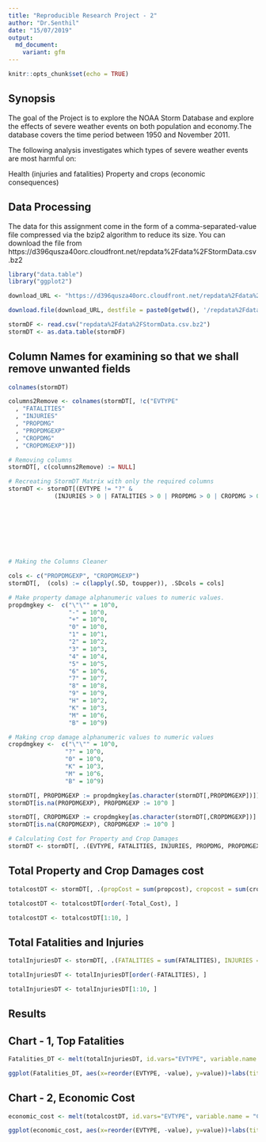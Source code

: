 ```yaml
---
title: "Reproducible Research Project - 2"
author: "Dr.Senthil"
date: "15/07/2019"
output: 
  md_document:
    variant: gfm
---
```


```r
knitr::opts_chunk$set(echo = TRUE)
```


## Synopsis

The goal of the Project is to explore the NOAA Storm Database and explore the effects of severe weather events on both population and economy.The database covers the time period between 1950 and November 2011.

The following analysis investigates which types of severe weather events are most harmful on:

Health (injuries and fatalities)
Property and crops (economic consequences)


## Data Processing

The data for this assignment come in the form of a comma-separated-value file compressed via the bzip2 algorithm to reduce its size. You can download the file from
 https://d396qusza40orc.cloudfront.net/repdata%2Fdata%2FStormData.csv.bz2 
 
``` r
library("data.table")
library("ggplot2")

download_URL <- "https://d396qusza40orc.cloudfront.net/repdata%2Fdata%2FStormData.csv.bz2"

download.file(download_URL, destfile = paste0(getwd(), '/repdata%2Fdata%2FStormData.csv.bz2'))

stormDF <- read.csv("repdata%2Fdata%2FStormData.csv.bz2")
stormDT <- as.data.table(stormDF)

```

## Column Names for examining so that we shall remove unwanted fields

```r
colnames(stormDT)

columns2Remove <- colnames(stormDT[, !c("EVTYPE"
  , "FATALITIES"
  , "INJURIES"
  , "PROPDMG"
  , "PROPDMGEXP"
  , "CROPDMG"
  , "CROPDMGEXP")])

# Removing columns
stormDT[, c(columns2Remove) := NULL]

# Recreating StormDT Matrix with only the required columns   
stormDT <- stormDT[(EVTYPE != "?" & 
             (INJURIES > 0 | FATALITIES > 0 | PROPDMG > 0 | CROPDMG > 0)), c("EVTYPE"
                                                                            , "FATALITIES"
                                                                            , "INJURIES"
                                                                            , "PROPDMG"
                                                                            , "PROPDMGEXP"
                                                                            , "CROPDMG"
                                                                            , "CROPDMGEXP") ]


# Making the Columns Cleaner

cols <- c("PROPDMGEXP", "CROPDMGEXP")
stormDT[,  (cols) := c(lapply(.SD, toupper)), .SDcols = cols]

# Make property damage alphanumeric values to numeric values.
propdmgkey <-  c("\"\"" = 10^0,
                 "-" = 10^0, 
                 "+" = 10^0,
                 "0" = 10^0,
                 "1" = 10^1,
                 "2" = 10^2,
                 "3" = 10^3,
                 "4" = 10^4,
                 "5" = 10^5,
                 "6" = 10^6,
                 "7" = 10^7,
                 "8" = 10^8,
                 "9" = 10^9,
                 "H" = 10^2,
                 "K" = 10^3,
                 "M" = 10^6,
                 "B" = 10^9)

# Making crop damage alphanumeric values to numeric values
cropdmgkey <-  c("\"\"" = 10^0,
                "?" = 10^0, 
                "0" = 10^0,
                "K" = 10^3,
                "M" = 10^6,
                "B" = 10^9)

stormDT[, PROPDMGEXP := propdmgkey[as.character(stormDT[,PROPDMGEXP])]]
stormDT[is.na(PROPDMGEXP), PROPDMGEXP := 10^0 ]

stormDT[, CROPDMGEXP := cropdmgkey[as.character(stormDT[,CROPDMGEXP])] ]
stormDT[is.na(CROPDMGEXP), CROPDMGEXP := 10^0 ]

# Calculating Cost for Property and Crop Damages 
stormDT <- stormDT[, .(EVTYPE, FATALITIES, INJURIES, PROPDMG, PROPDMGEXP, propcost = PROPDMG * PROPDMGEXP, CROPDMG, CROPDMGEXP, cropcost = CROPDMG * CROPDMGEXP)]

```

## Total Property and Crop Damages cost

```r
totalcostDT <- stormDT[, .(propCost = sum(propcost), cropcost = sum(cropcost), Total_Cost = sum(propcost) + sum(cropcost)), by = .(EVTYPE)]

totalcostDT <- totalcostDT[order(-Total_Cost), ]

totalcostDT <- totalcostDT[1:10, ]

```


## Total Fatalities and Injuries

```r
totalInjuriesDT <- stormDT[, .(FATALITIES = sum(FATALITIES), INJURIES = sum(INJURIES), totals = sum(FATALITIES) + sum(INJURIES)), by = .(EVTYPE)]

totalInjuriesDT <- totalInjuriesDT[order(-FATALITIES), ]

totalInjuriesDT <- totalInjuriesDT[1:10, ]

```

## Results

## Chart - 1, Top Fatalities

```r
Fatalities_DT <- melt(totalInjuriesDT, id.vars="EVTYPE", variable.name = "Types")

ggplot(Fatalities_DT, aes(x=reorder(EVTYPE, -value), y=value))+labs(title = "Top 10 Fatalities", x="Fatalities",y="Frequency")+ geom_bar(stat="identity", aes(fill=Types), position="dodge")+theme(axis.text.x = element_text(angle=45, hjust=1))
```


## Chart - 2, Economic Cost 

```r
economic_cost <- melt(totalcostDT, id.vars="EVTYPE", variable.name = "Cost_Type")

ggplot(economic_cost, aes(x=reorder(EVTYPE, -value), y=value))+labs(title = "Top 10 Events for Economic Cost", x="Event Type",y="Cost($)")+ geom_bar(stat="identity", aes(fill=Cost_Type), position="dodge")+theme(axis.text.x = element_text(angle=45, hjust=1))
```
